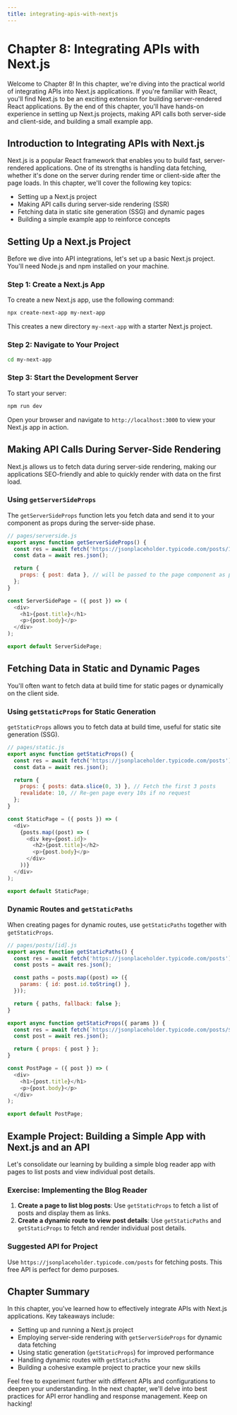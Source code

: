 ```yaml
---
title: integrating-apis-with-nextjs
---
```


# Chapter 8: Integrating APIs with Next.js

Welcome to Chapter 8! In this chapter, we're diving into the practical world of integrating APIs into Next.js applications. If you're familiar with React, you'll find Next.js to be an exciting extension for building server-rendered React applications. By the end of this chapter, you'll have hands-on experience in setting up Next.js projects, making API calls both server-side and client-side, and building a small example app.

## Introduction to Integrating APIs with Next.js

Next.js is a popular React framework that enables you to build fast, server-rendered applications. One of its strengths is handling data fetching, whether it's done on the server during render time or client-side after the page loads. In this chapter, we'll cover the following key topics:

- Setting up a Next.js project
- Making API calls during server-side rendering (SSR)
- Fetching data in static site generation (SSG) and dynamic pages
- Building a simple example app to reinforce concepts

## Setting Up a Next.js Project

Before we dive into API integrations, let's set up a basic Next.js project. You'll need Node.js and npm installed on your machine.

### Step 1: Create a Next.js App

To create a new Next.js app, use the following command:

```bash
npx create-next-app my-next-app
```

This creates a new directory `my-next-app` with a starter Next.js project.

### Step 2: Navigate to Your Project

```bash
cd my-next-app
```

### Step 3: Start the Development Server

To start your server:

```bash
npm run dev
```

Open your browser and navigate to `http://localhost:3000` to view your Next.js app in action.

## Making API Calls During Server-Side Rendering

Next.js allows us to fetch data during server-side rendering, making our applications SEO-friendly and able to quickly render with data on the first load.

### Using `getServerSideProps`

The `getServerSideProps` function lets you fetch data and send it to your component as props during the server-side phase.

```javascript
// pages/serverside.js
export async function getServerSideProps() {
  const res = await fetch('https://jsonplaceholder.typicode.com/posts/1');
  const data = await res.json();

  return {
    props: { post: data }, // will be passed to the page component as props
  };
}

const ServerSidePage = ({ post }) => (
  <div>
    <h1>{post.title}</h1>
    <p>{post.body}</p>
  </div>
);

export default ServerSidePage;
```

## Fetching Data in Static and Dynamic Pages

You'll often want to fetch data at build time for static pages or dynamically on the client side.

### Using `getStaticProps` for Static Generation

`getStaticProps` allows you to fetch data at build time, useful for static site generation (SSG).

```javascript
// pages/static.js
export async function getStaticProps() {
  const res = await fetch('https://jsonplaceholder.typicode.com/posts');
  const data = await res.json();

  return {
    props: { posts: data.slice(0, 3) }, // Fetch the first 3 posts
    revalidate: 10, // Re-gen page every 10s if no request
  };
}

const StaticPage = ({ posts }) => (
  <div>
    {posts.map((post) => (
      <div key={post.id}>
        <h2>{post.title}</h2>
        <p>{post.body}</p>
      </div>
    ))}
  </div>
);

export default StaticPage;
```

### Dynamic Routes and `getStaticPaths`

When creating pages for dynamic routes, use `getStaticPaths` together with `getStaticProps`.

```javascript
// pages/posts/[id].js
export async function getStaticPaths() {
  const res = await fetch('https://jsonplaceholder.typicode.com/posts');
  const posts = await res.json();

  const paths = posts.map((post) => ({
    params: { id: post.id.toString() },
  }));

  return { paths, fallback: false };
}

export async function getStaticProps({ params }) {
  const res = await fetch(`https://jsonplaceholder.typicode.com/posts/${params.id}`);
  const post = await res.json();

  return { props: { post } };
}

const PostPage = ({ post }) => (
  <div>
    <h1>{post.title}</h1>
    <p>{post.body}</p>
  </div>
);

export default PostPage;
```

## Example Project: Building a Simple App with Next.js and an API

Let's consolidate our learning by building a simple blog reader app with pages to list posts and view individual post details.

### Exercise: Implementing the Blog Reader

1. **Create a page to list blog posts**: Use `getStaticProps` to fetch a list of posts and display them as links.
2. **Create a dynamic route to view post details**: Use `getStaticPaths` and `getStaticProps` to fetch and render individual post details.

### Suggested API for Project

Use `https://jsonplaceholder.typicode.com/posts` for fetching posts. This free API is perfect for demo purposes.

## Chapter Summary

In this chapter, you've learned how to effectively integrate APIs with Next.js applications. Key takeaways include:

- Setting up and running a Next.js project
- Employing server-side rendering with `getServerSideProps` for dynamic data fetching
- Using static generation (`getStaticProps`) for improved performance
- Handling dynamic routes with `getStaticPaths`
- Building a cohesive example project to practice your new skills

Feel free to experiment further with different APIs and configurations to deepen your understanding. In the next chapter, we'll delve into best practices for API error handling and response management. Keep on hacking!